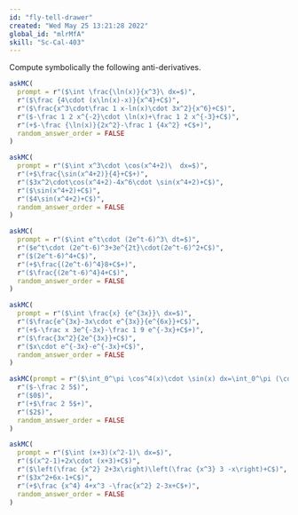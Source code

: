 ```yaml
---
id: "fly-tell-drawer"
created: "Wed May 25 13:21:28 2022"
global_id: "mlrMfA"
skill: "Sc-Cal-403"
---
```


Compute symbolically the following anti-derivatives.

```r
askMC(
  prompt = r"($\int \frac{\ln(x)}{x^3}\ dx=$)",
  r"($\frac {4\cdot (x\ln(x)-x)}{x^4}+C$)",
  r"($\frac{x^3\cdot\frac 1 x-ln(x)\cdot 3x^2}{x^6}+C$)",
  r"($-\frac 1 2 x^{-2}\cdot \ln(x)+\frac 1 2 x^{-3}+C$)",
  r"(+$-\frac {\ln(x)}{2x^2}-\frac 1 {4x^2} +C$+)",
  random_answer_order = FALSE
)
```


```r
askMC(
  prompt = r"($\int x^3\cdot \cos(x^4+2)\  dx=$)",
  r"(+$\frac{\sin(x^4+2)}{4}+C$+)",
  r"($3x^2\cdot\cos(x^4+2)-4x^6\cdot \sin(x^4+2)+C$)",
  r"($\sin(x^4+2)+C$)",
  r"($4\sin(x^4+2)+C$)",
  random_answer_order = FALSE
)
```



```r
askMC(
  prompt = r"($\int e^t\cdot (2e^t-6)^3\ dt=$)",
  r"($e^t\cdot (2e^t-6)^3+3e^{2t}\cdot(2e^t-6)^2+C$)",
  r"($(2e^t-6)^4+C$)",
  r"(+$\frac{(2e^t-6)^4}8+C$+)",
  r"($\frac{(2e^t-6)^4}4+C$)",
  random_answer_order = FALSE
)
```


```r
askMC(
  prompt = r"($\int \frac{x} {e^{3x}}\ dx=$)",
  r"($\frac{e^{3x}-3x\cdot e^{3x}}{e^{6x}}+C$)",
  r"(+$-\frac x 3e^{-3x}-\frac 1 9 e^{-3x}+C$+)",
  r"($\frac{3x^2}{2e^{3x}}+C$)",
  r"($x\cdot e^{-3x}-e^{-3x}+C$)",
  random_answer_order = FALSE
)
```



```r
askMC(prompt = r"($\int_0^\pi \cos^4(x)\cdot \sin(x) dx=\int_0^\pi (\cos(x))^4\cdot \sin(x)\ dx=$)",
  r"($-\frac 2 5$)",
  r"($0$)",
  r"(+$\frac 2 5$+)",
  r"($2$)",
  random_answer_order = FALSE
)
```

```r
askMC(  
  prompt = r"($\int (x+3)(x^2-1)\ dx=$)",
  r"($(x^2-1)+2x\cdot (x+3)+C$)",
  r"($\left(\frac {x^2} 2+3x\right)\left(\frac {x^3} 3 -x\right)+C$)",
  r"($3x^2+6x-1+C$)",
  r"(+$\frac {x^4} 4+x^3 -\frac{x^2} 2-3x+C$+)",
  random_answer_order = FALSE
)
```
